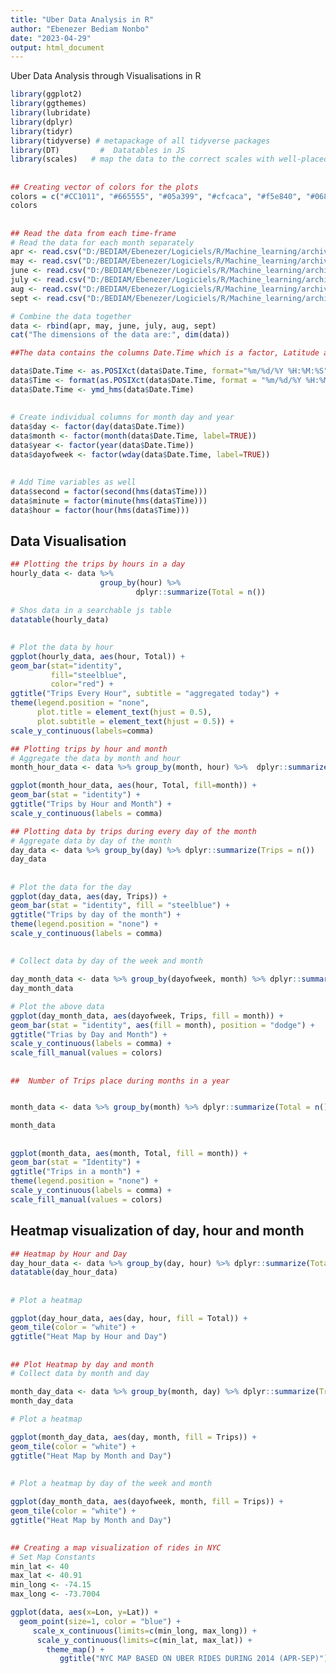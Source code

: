 ---
title: "Uber Data Analysis in R"
author: "Ebenezer Bediam Nonbo"
date: "2023-04-29"
output: html_document
---



Uber Data Analysis through Visualisations in R


```{r}
library(ggplot2)
library(ggthemes)
library(lubridate)
library(dplyr)
library(tidyr)
library(tidyverse) # metapackage of all tidyverse packages
library(DT)         #  Datatables in JS
library(scales)   # map the data to the correct scales with well-placed axes and legends.

```

## 

```{r}
## Creating vector of colors for the plots
colors = c("#CC1011", "#665555", "#05a399", "#cfcaca", "#f5e840", "#0683c9", "#e075b0")
colors

```

## 

```{r}
## Read the data from each time-frame
# Read the data for each month separately 
apr <- read.csv("D:/BEDIAM/Ebenezer/Logiciels/R/Machine_learning/archive/uber-raw-data-apr14.csv")
may <- read.csv("D:/BEDIAM/Ebenezer/Logiciels/R/Machine_learning/archive/uber-raw-data-may14.csv")
june <- read.csv("D:/BEDIAM/Ebenezer/Logiciels/R/Machine_learning/archive/uber-raw-data-jun14.csv")
july <- read.csv("D:/BEDIAM/Ebenezer/Logiciels/R/Machine_learning/archive/uber-raw-data-jul14.csv")
aug <- read.csv("D:/BEDIAM/Ebenezer/Logiciels/R/Machine_learning/archive/uber-raw-data-aug14.csv")
sept <- read.csv("D:/BEDIAM/Ebenezer/Logiciels/R/Machine_learning/archive/uber-raw-data-sep14.csv")

# Combine the data together 
data <- rbind(apr, may, june, july, aug, sept)
cat("The dimensions of the data are:", dim(data))

```

```{r}
##The data contains the columns Date.Time which is a factor, Latitude and Longitudes which are double and Base which is factor. we will format the datetime into a more readable format using the Date Time conversion function.

data$Date.Time <- as.POSIXct(data$Date.Time, format="%m/%d/%Y %H:%M:%S")
data$Time <- format(as.POSIXct(data$Date.Time, format = "%m/%d/%Y %H:%M:%S"), format="%H:%M:%S")
data$Date.Time <- ymd_hms(data$Date.Time)

```

## 

```{r}
# Create individual columns for month day and year
data$day <- factor(day(data$Date.Time))
data$month <- factor(month(data$Date.Time, label=TRUE))
data$year <- factor(year(data$Date.Time))
data$dayofweek <- factor(wday(data$Date.Time, label=TRUE))

```

## 

```{r}
# Add Time variables as well 
data$second = factor(second(hms(data$Time)))
data$minute = factor(minute(hms(data$Time)))
data$hour = factor(hour(hms(data$Time)))

```


##  Data Visualisation

```{r}
## Plotting the trips by hours in a day
hourly_data <- data %>% 
                    group_by(hour) %>% 
                            dplyr::summarize(Total = n())

# Shos data in a searchable js table
datatable(hourly_data)

```

## 

```{r}
# Plot the data by hour
ggplot(hourly_data, aes(hour, Total)) + 
geom_bar(stat="identity", 
         fill="steelblue", 
         color="red") + 
ggtitle("Trips Every Hour", subtitle = "aggregated today") + 
theme(legend.position = "none", 
      plot.title = element_text(hjust = 0.5), 
      plot.subtitle = element_text(hjust = 0.5)) + 
scale_y_continuous(labels=comma)

```



```{r}
## Plotting trips by hour and month
# Aggregate the data by month and hour
month_hour_data <- data %>% group_by(month, hour) %>%  dplyr::summarize(Total = n())

ggplot(month_hour_data, aes(hour, Total, fill=month)) + 
geom_bar(stat = "identity") + 
ggtitle("Trips by Hour and Month") + 
scale_y_continuous(labels = comma)
```


```{r}
## Plotting data by trips during every day of the month
# Aggregate data by day of the month 
day_data <- data %>% group_by(day) %>% dplyr::summarize(Trips = n())
day_data

```

## 

```{r}
# Plot the data for the day
ggplot(day_data, aes(day, Trips)) + 
geom_bar(stat = "identity", fill = "steelblue") +
ggtitle("Trips by day of the month") + 
theme(legend.position = "none") + 
scale_y_continuous(labels = comma)

```

## 

```{r}
# Collect data by day of the week and month

day_month_data <- data %>% group_by(dayofweek, month) %>% dplyr::summarize(Trips = n())
day_month_data

```


```{r}
# Plot the above data
ggplot(day_month_data, aes(dayofweek, Trips, fill = month)) + 
geom_bar(stat = "identity", aes(fill = month), position = "dodge") + 
ggtitle("Trias by Day and Month") + 
scale_y_continuous(labels = comma) + 
scale_fill_manual(values = colors)

```

## 

```{r}
##  Number of Trips place during months in a year


month_data <- data %>% group_by(month) %>% dplyr::summarize(Total = n())

month_data

```

## 

```{r}
ggplot(month_data, aes(month, Total, fill = month)) + 
geom_bar(stat = "Identity") + 
ggtitle("Trips in a month") + 
theme(legend.position = "none") + 
scale_y_continuous(labels = comma) + 
scale_fill_manual(values = colors)

```


## Heatmap visualization of day, hour and month

```{r}
## Heatmap by Hour and Day
day_hour_data <- data %>% group_by(day, hour) %>% dplyr::summarize(Total = n())
datatable(day_hour_data)

```

## 

```{r}
# Plot a heatmap 

ggplot(day_hour_data, aes(day, hour, fill = Total)) + 
geom_tile(color = "white") + 
ggtitle("Heat Map by Hour and Day")

```

## 

```{r}
## Plot Heatmap by day and month
# Collect data by month and day

month_day_data <- data %>% group_by(month, day) %>% dplyr::summarize(Trips = n())
month_day_data

```


```{r}
# Plot a heatmap 

ggplot(month_day_data, aes(day, month, fill = Trips)) + 
geom_tile(color = "white") + 
ggtitle("Heat Map by Month and Day")

```

## 

```{r}
# Plot a heatmap by day of the week and month

ggplot(day_month_data, aes(dayofweek, month, fill = Trips)) + 
geom_tile(color = "white") + 
ggtitle("Heat Map by Month and Day")

```

## 

```{r}
## Creating a map visualization of rides in NYC
# Set Map Constants
min_lat <- 40 
max_lat <- 40.91
min_long <- -74.15
max_long <- -73.7004

```


```{r}
ggplot(data, aes(x=Lon, y=Lat)) +
  geom_point(size=1, color = "blue") +
     scale_x_continuous(limits=c(min_long, max_long)) +
      scale_y_continuous(limits=c(min_lat, max_lat)) +
        theme_map() +
           ggtitle("NYC MAP BASED ON UBER RIDES DURING 2014 (APR-SEP)")

```

## 

```{r}

```

## 

```{r}

```

